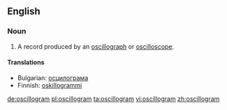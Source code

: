 ==English==

===Noun===
{{en-noun}}

# A record produced by an [[oscillograph]] or [[oscilloscope]].

====Translations====
{{top}}
*Bulgarian: [[осцилограма]] {{f}}
*Finnish: [[oskillogrammi]]
{{mid}}
{{bottom}}

[[de:oscillogram]]
[[pl:oscillogram]]
[[ta:oscillogram]]
[[vi:oscillogram]]
[[zh:oscillogram]]